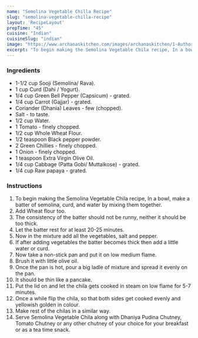 ---
name: "Semolina Vegetable Chilla Recipe"
slug: "semolina-vegetable-chilla-recipe"
layout: 'RecipeLayout'
prepTime: "45"
cuisine: "Indian"
cuisineSlug: "indian"
image: "https://www.archanaskitchen.com/images/archanaskitchen/1-Author/iti.archana13-gmail.com/SEMOLINA_VEGETABLE_CHILA_.jpg"
excerpt: "To begin making the Semolina Vegetable Chila recipe, In a bowl, make a batter of semolina, curd, and water by mixing them together"
---

### Ingredients

- 1-1/2 cup Sooji (Semolina/ Rava).
- 1 cup Curd (Dahi / Yogurt).
- 1/4 cup Green Bell Pepper (Capsicum) - grated.
- 1/4 cup Carrot (Gajjar) - grated.
- Coriander (Dhania) Leaves - few (chopped).
- Salt - to taste.
- 1/2 cup Water.
- 1 Tomato - finely chopped.
- 1/2 cup Whole Wheat Flour.
- 1/2 teaspoon Black pepper powder.
- 2 Green Chillies - finely chopped.
- 1 Onion - finely chopped.
- 1 teaspoon Extra Virgin Olive Oil.
- 1/4 cup Cabbage (Patta Gobi/ Muttaikose) - grated.
- 1/4 cup Raw papaya - grated.

### Instructions

1. To begin making the Semolina Vegetable Chila recipe, In a bowl, make a batter of semolina, curd, and water by mixing them together.
1. Add Wheat flour too.
1. The consistency of the batter should not be runny, neither it should be too thick.
1. Let the batter rest for at least 20-25 minutes.
1. Now in the mixture add all the vegetables, salt and pepper.
1. If after adding vegetables the batter becomes thick then add a little water or curd.
1. Now take a non-stick pan and put it on low medium flame.
1. Brush it with little olive oil.
1. Once the pan is hot, pour a big ladle of mixture and spread it evenly on the pan.
1. It should be thin like a pancake.
1. Put the lid on and let the chila gets cooked in steam on low flame for 5-7 minutes.
1. Once a while flip the chila, so that both sides get cooked evenly and yellowish golden in colour.
1. Make rest of the chilas in a similar way.
1. Serve Semolina Vegetable Chila along with Dhaniya Pudina Chutney, Tomato Chutney or any other chutney of your choice for your breakfast or as a tea time snack.
